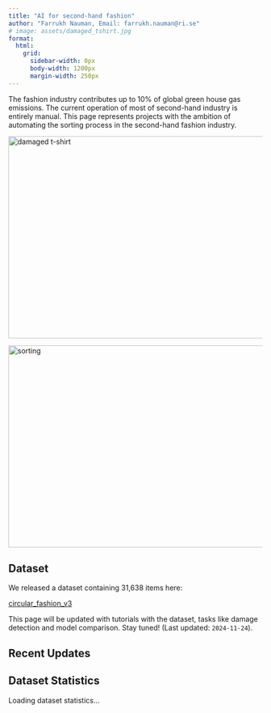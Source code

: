 ```yaml
---
title: "AI for second-hand fashion"
author: "Farrukh Nauman, Email: farrukh.nauman@ri.se"
# image: assets/damaged_tshirt.jpg
format:
  html:
    grid:
      sidebar-width: 0px
      body-width: 1200px
      margin-width: 250px
---
```


<!-- :::{.column-screen}
![](assets/damaged_tshirt.jpg)
::: -->

The fashion industry contributes up to 10% of global green house gas emissions. The current operation of most of second-hand industry is entirely manual. This page represents projects with the ambition of automating the sorting process in the second-hand fashion industry.

:::{.grid}
:::{.g-col-6}
<!-- ![Damage Detection](assets/damaged_tshirt.jpg =400x400) -->
<img src="assets/damaged_tshirt.jpg" alt="damaged t-shirt" height="400" width="600"/>
:::
<!-- :::{.g-col-4}
![Classification](assets/classification.jpg)
::: -->
:::{.g-col-6}
<!-- ![Sorting Process](assets/sorting_gemini.jpeg =400x400) -->
<img src="assets/sorting_gemini.jpeg" alt="sorting" height="400" width="600"/>
:::
:::

## Dataset 
We released a dataset containing 31,638 items here:

[circular_fashion_v3](https://zenodo.org/records/12518734)

<!-- ## Project Overview
<div class="ratio ratio-16x9">
<iframe src="assets/presentation.html" allowfullscreen></iframe>
</div> -->

::: {.callout-note}
This page will be updated with tutorials with the dataset, tasks like damage detection and model comparison. Stay tuned! (Last updated: `2024-11-24`).
:::

## Recent Updates
:::{.card}
# Dataset Statistics
<div id="dataset-stats">Loading dataset statistics...</div>
:::

<script>
  async function fetchDatasetStats() {
    try {
      const response = await fetch('https://zenodo.org/api/records/12518734');
      const data = await response.json();
      const stats = `
        <p>Title: ${data.metadata.title}</p>
        <p>Creators: ${data.metadata.creators.map(creator => creator.name).join(', ')}</p>
        <!-- <p>Publication Date: ${data.metadata.publication_date}</p> -->
        <p>Downloads: ${data.stats.downloads}</p>
        <p>Views: ${data.stats.views}</p>
      `;
      document.getElementById('dataset-stats').innerHTML = stats;
    } catch (error) {
      document.getElementById('dataset-stats').innerHTML = 'Failed to load dataset statistics.';
    }
  }

  // Fetch dataset stats immediately
  fetchDatasetStats();

  // Schedule updates every 10 minutes (600000 milliseconds)
  setInterval(fetchDatasetStats, 600000);
</script>
